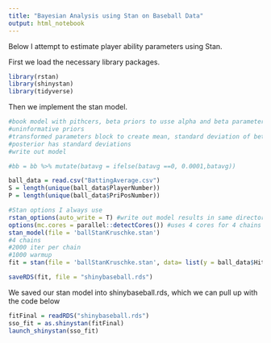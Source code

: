 ```yaml
---
title: "Bayesian Analysis using Stan on Baseball Data"
output: html_notebook
---
```


Below I attempt to estimate player ability parameters using Stan.

First we load the necessary library packages.
```r
library(rstan)
library(shinystan)
library(tidyverse)
```

Then we implement the stan model. 
```r
#book model with pithcers, beta priors to usse alpha and beta parameter
#uninformative priors 
#transformed parameters block to create mean, standard deviation of beta distributions
#posterior has standard deviations
#write out model 

#bb = bb %>% mutate(batavg = ifelse(batavg ==0, 0.0001,batavg))

ball_data = read.csv("BattingAverage.csv")
S = length(unique(ball_data$PlayerNumber))
P = length(unique(ball_data$PriPosNumber))

#Stan options I always use
rstan_options(auto_write = T) #write out model results in same directory
options(mc.cores = parallel::detectCores()) #uses 4 cores for 4 chains
stan_model(file = 'ballStanKruschke.stan')
#4 chains
#2000 iter per chain
#1000 warmup
fit = stan(file = 'ballStanKruschke.stan', data= list(y = ball_data$Hits, s = ball_data$PriPosNumber, atbats = ball_data$AtBats, S=S,P=P))

saveRDS(fit, file = "shinybaseball.rds")
```

We saved our stan model into shinybaseball.rds, which we can pull up with the code below
```r
fitFinal = readRDS("shinybaseball.rds")
sso_fit = as.shinystan(fitFinal)
launch_shinystan(sso_fit)
```